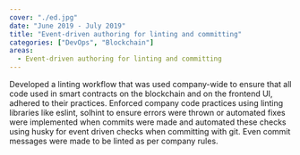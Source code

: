 ```yaml
---
cover: "./ed.jpg"
date: "June 2019 - July 2019"
title: "Event-driven authoring for linting and committing"
categories: ["DevOps", "Blockchain"]
areas:
  - Event-driven authoring for linting and committing
---
```

Developed a linting workflow that was used company-wide to ensure that all code used in smart contracts on the blockchain and on the frontend UI, adhered to their practices. Enforced company code practices using linting libraries like eslint, solhint to ensure errors were thrown or automated fixes were implemented when commits were made and automated these checks using husky for event driven checks when committing with git. Even commit messages were made to be linted as per company rules.